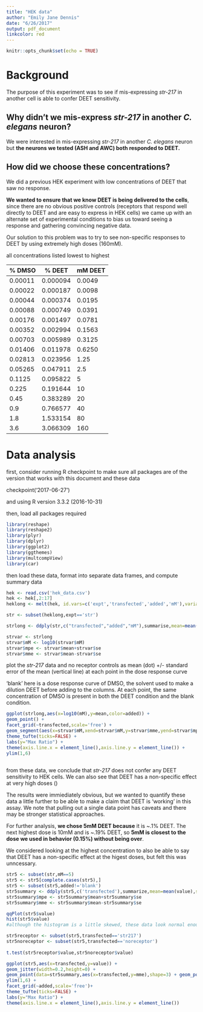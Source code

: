 ```yaml
---
title: "HEK data"
author: "Emily Jane Dennis"
date: "6/26/2017"
output: pdf_document
linkcolor: red
---
```


```r
knitr::opts_chunk$set(echo = TRUE)
```

# Background
The purpose of this experiment was to see if mis-expressing _str-217_ in another cell is able to confer DEET sensitivity. 

## Why didn't we mis-express _str-217_ in another _C. elegans_ neuron?

We were interested in mis-expressing _str-217_ in another _C. elegans_ neuron but __the neurons we tested (ASH and AWC) both responded to DEET.__ 

## How did we choose these concentrations?

We did a previous HEK experiment with low concentrations of DEET that saw no response. 

__We wanted to ensure that we know DEET is being delivered to the cells__, since there are no obvious positive controls (receptors that respond well directly to DEET and are easy to express in HEK cells) we came up with an alternate set of experimental conditions to bias us toward seeing a response and gathering convincing negative data.

Our solution to this problem was to try to see non-specific responses to DEET by using extremely high doses (160mM).


all concentrations listed lowest to highest

__% DMSO__  | __% DEET__    | __mM DEET__
------------| ------------- | -------------
0.00011     | 0.000094      | 0.0049
0.00022     | 0.000187      | 0.0098
0.00044     | 0.000374      | 0.0195
0.00088     | 0.000749      | 0.0391
0.00176     | 0.001497      | 0.0781
0.00352     | 0.002994      | 0.1563
0.00703     | 0.005989      | 0.3125
0.01406     | 0.011978      | 0.6250
0.02813     | 0.023956      | 1.25
0.05265     | 0.047911      | 2.5
0.1125      | 0.095822      | 5
0.225       | 0.191644      | 10
0.45        | 0.383289      | 20
0.9         | 0.766577      | 40
1.8         | 1.533154      | 80
3.6         | 3.066309      | 160


# Data analysis
first, consider running R checkpoint to make sure all packages are of the version that works with this document and these data

checkpoint('2017-06-27')

and using R version 3.3.2 (2016-10-31)

then, load all packages required
```r

library(reshape)
library(reshape2)
library(plyr)
library(dplyr)
library(ggplot2)
library(ggthemes)
library(multcompView)
library(car)
```

then load these data, format into separate data frames, and compute summary data
```r

hek <- read.csv('hek_data.csv')
hek <- hek[,2:17]
heklong <- melt(hek, id.vars=c('expt','transfected','added','mM'),variable.name='replicant',value.name='value')

str <- subset(heklong,expt=='str')

strlong <- ddply(str,c("transfected","added","mM"),summarise,mean=mean(value,na.rm=TRUE),sd=sd(value,na.rm=TRUE),N=length(value),se=(sd/(sqrt(N))))

strvar <- strlong
strvar$mM <- log10(strvar$mM)
strvar$mpe <- strvar$mean+strvar$se
strvar$mme <- strvar$mean-strvar$se

```

plot the _str-217_ data and no receptor controls as mean (dot) +/- standard error of the mean (vertical line) at each point in the dose response curve

'blank' here is a dose response curve of DMSO, the solvent used to make a dilution DEET before adding to the columns. At each point, the same concentration of DMSO is present in both the DEET condition and the blank condition.

```r
ggplot(strlong,aes(x=log10(mM),y=mean,color=added)) + 
geom_point() +
facet_grid(~transfected,scale='free') +
geom_segment(aes(x=strvar$mM,xend=strvar$mM,y=strvar$mme,yend=strvar$mpe)) +
theme_tufte(ticks=FALSE) + 
labs(y="Max Ratio") + 
theme(axis.line.x = element_line(),axis.line.y = element_line()) + 
ylim(1,6)
  

```
from these data, we conclude that _str-217_ does not confer any DEET sensitivity to HEK cells. We can also see that DEET has a non-specific effect at very high doses ()

The results were immiediately obvious, but we wanted to quantify these data a little further to be able to make a claim that DEET is 'working' in this assay. We note that pulling out a single data point has caveats and there may be stronger statistical approaches.

For further analysis, __we chose 5mM DEET because__ it is ~.1% DEET. The next highest dose is 10mM and is ~.19% DEET, so __5mM is closest to the dose we used in behavior (0.15%) without being over__.

We considered looking at the highest concentration to also be able to say that DEET has a non-specific effect at the higest doses, but felt this was unncessary.

```r

str5 <- subset(str,mM==5)
str5 <- str5[complete.cases(str5),]
str5 <- subset(str5,added!='blank')
str5summary <- ddply(str5,c('transfected'),summarize,mean=mean(value),sd=sd(value),N=length(value),se=(sd/(sqrt(N))))
str5summary$mpe <- str5summary$mean+str5summary$se
str5summary$mme <- str5summary$mean-str5summary$se

qqPlot(str5$value)
hist(str5$value)
#although the histogram is a little skewed, these data look normal enough to perform a t test

str5receptor <- subset(str5,transfected=='str217')
str5noreceptor <- subset(str5,transfected=='noreceptor')
  
t.test(str5receptor$value,str5noreceptor$value)

```

```r
ggplot(str5,aes(x=transfected,y=value)) + 
geom_jitter(width=0.2,height=0) + 
geom_point(data=str5summary,aes(x=transfected,y=mme),shape=3) + geom_point(data=str5summary,aes(x=transfected,y=mpe),shape=3)  + geom_point(data=str5summary,aes(x=transfected,y=mean),shape=4) + 
ylim(1,6) + 
facet_grid(~added,scale='free')+
theme_tufte(ticks=FALSE) +
labs(y="Max Ratio") + 
theme(axis.line.x = element_line(),axis.line.y = element_line())

```
